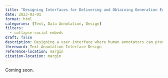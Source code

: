 ```yaml
---
title: "Designing Interfaces for Delivering and Obtaining Generation Explanation Annotations"
date: 2023-03-01
format: html
categories: [Text, Data Annotation, Design]
filters:
  - collapse-social-embeds
draft: false
description: Designing a user interface where human annotators can provide explanations for text data. This can help improve the transparency and interpretability of machine learning models, as well as improve their performance.
threeword: Text Annotation Interface Design
reference-location: margin
citation-location: margin
---
```

Coming soon.